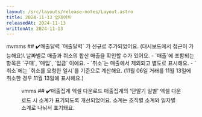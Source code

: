 ```yaml
---
layout: /src/layouts/release-notes/Layout.astro
title: 2024-11-13 업데이트
releasedAt: 2024-11-13
writtenAt: 2024-11-13
---
```



<Frame>
    <Badge style={'web'}>mvmms</Badge>
    ## ✔️매출달력
    `매출달력` 가 신규로 추가되었어요. (대시보드에서 접근이 가능해요)\
    날짜별로 매출과 취소의 합산 매출을 확인할 수가 있어요.
    - `매출`에 포함되는 항목은 `구매`, `매입`, `입금` 이에요.
    - `취소`는 매출에서 제외되고 별도로 표시해요.
    - `취소`에는 `취소를 요청한 일시`를 기준으로 계산해요. (11월 06일 거래를 11월 13일에 취소한 경우 11월 13일에 표시해요.)
    <Figure src={Image1} caption={"신규 공지사항"} width={300}/>
</Frame>

<Frame>
    <Badge style={'web'}>vmms</Badge>
    ## ✔️매출집계 엑셀 다운로드
    매출집계의 '단말기 일별' 엑셀 다운로드 시 소계가 표기되도록 개선되었어요.
    소계는 조직별 소계와 일자별 소계로 나눠서 표기돼요.
    <Figure src={Image2} caption={"일별 엑셀 다운로드"} width={1000}/>
</Frame>